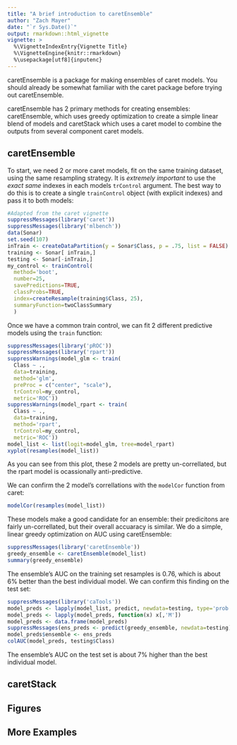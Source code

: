 ```yaml
---
title: "A brief introduction to caretEnsemble"
author: "Zach Mayer"
date: "`r Sys.Date()`"
output: rmarkdown::html_vignette
vignette: >
  %\VignetteIndexEntry{Vignette Title}
  %\VignetteEngine{knitr::rmarkdown}
  %\usepackage[utf8]{inputenc}
---
```


caretEnsemble is a package for making ensembles of caret models.  You should already be somewhat familiar with the caret package before trying out caretEnsemble.

caretEnsemble has 2 primary methods for creating ensembles: caretEnsemble, which uses greedy optimization to create a simple linear blend of models and caretStack which uses a caret model to combine the outputs from several component caret models.

## caretEnsemble

To start, we need 2 or more caret models, fit on the same training dataset, using the same resampling strategy.  It is *extremely important* to use the *exact same* indexes in each models `trControl` argument.  The best way to do this is to create a single `trainControl` object (with explicit indexes) and pass it to both models:

```r
#Adapted from the caret vignette
suppressMessages(library('caret'))
suppressMessages(library('mlbench'))
data(Sonar)
set.seed(107)
inTrain <- createDataPartition(y = Sonar$Class, p = .75, list = FALSE)
training <- Sonar[ inTrain,]
testing <- Sonar[-inTrain,]
my_control <- trainControl(
  method='boot',
  number=25,
  savePredictions=TRUE,
  classProbs=TRUE,
  index=createResample(training$Class, 25),
  summaryFunction=twoClassSummary
  )
```

Once we have a common train control, we can fit 2 different predictive models using the `train` function:
```r
suppressMessages(library('pROC'))
suppressMessages(library('rpart'))
suppressWarnings(model_glm <- train(
  Class ~ ., 
  data=training, 
  method='glm', 
  preProc = c("center", "scale"), 
  trControl=my_control,
  metric='ROC'))
suppressWarnings(model_rpart <- train(
  Class ~ ., 
  data=training, 
  method='rpart', 
  trControl=my_control, 
  metric='ROC'))
model_list <- list(logit=model_glm, tree=model_rpart)
xyplot(resamples(model_list))
```
    
As you can see from this plot, these 2 models are pretty un-correllated, but the rpart model is ocassionally anti-predictive.

We can confirm the 2 model's correllations with the `modelCor` function from caret:
```r
modelCor(resamples(model_list))
```

These models make a good candidate for an ensemble: their predicitons are fairly un-correllated, but their overall accuaracy is similar.  We do a simple, linear greedy optimization on AUC using caretEnsemble:
```r
suppressMessages(library('caretEnsemble'))
greedy_ensemble <- caretEnsemble(model_list)
summary(greedy_ensemble)
```

The ensemble's AUC on the training set resamples is 0.76, which is about 6% better than the best individual model.  We can confirm this finding on the test set:
```r
suppressMessages(library('caTools'))
model_preds <- lapply(model_list, predict, newdata=testing, type='prob')
model_preds <- lapply(model_preds, function(x) x[,'M'])
model_preds <- data.frame(model_preds)
suppressMessages(ens_preds <- predict(greedy_ensemble, newdata=testing))
model_preds$ensemble <- ens_preds
colAUC(model_preds, testing$Class)
```
The ensemble's AUC on the test set is about 7% higher than the best individual model.

## caretStack


## Figures

## More Examples
